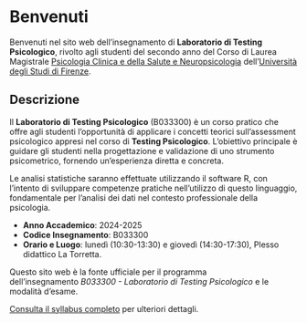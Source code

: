 # Benvenuti {.unnumbered}

Benvenuti nel sito web dell'insegnamento di **Laboratorio di Testing Psicologico**, rivolto agli studenti del secondo anno del Corso di Laurea Magistrale [Psicologia Clinica e della Salute e Neuropsicologia](https://unifi.coursecatalogue.cineca.it/corsi/2024/3252?annoOrdinamento=2023) dell'[Università degli Studi di Firenze](https://www.unifi.it/).

## Descrizione

Il **Laboratorio di Testing Psicologico** (B033300) è un corso pratico che offre agli studenti l'opportunità di applicare i concetti teorici sull’assessment psicologico appresi nel corso di **Testing Psicologico**. L’obiettivo principale è guidare gli studenti nella progettazione e validazione di uno strumento psicometrico, fornendo un’esperienza diretta e concreta.  

Le analisi statistiche saranno effettuate utilizzando il software R, con l’intento di sviluppare competenze pratiche nell’utilizzo di questo linguaggio, fondamentale per l’analisi dei dati nel contesto professionale della psicologia.

- **Anno Accademico**: 2024-2025
- **Codice Insegnamento**: B033300
- **Orario e Luogo**: lunedì (10:30-13:30) e giovedì (14:30-17:30), Plesso didattico La Torretta.

::: callout-note
Questo sito web è la fonte ufficiale per il programma dell'insegnamento *B033300 - Laboratorio di Testing Psicologico* e le modalità d’esame.
:::

[Consulta il syllabus completo](syllabus/syllabus.pdf) per ulteriori dettagli.

